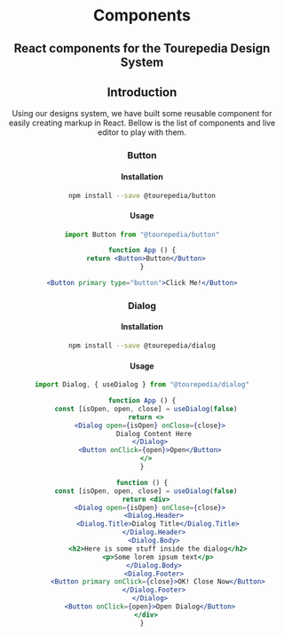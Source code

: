 
<Header />

<div className="max-w-4xl px-4 mx-auto">
<div className="text-center mt-16">
  <h1 className="text-4xl md:text-6xl font-light">Components</h1>
  <h2 className="text-2xl md:text-3xl font-light">
    React components for the Tourepedia Design System
  </h2>
</div>

<div className="mt-20">

## Introduction

Using our designs system, we have built some reusable component for easily creating markup in React. Bellow is the
list of components and live editor to play with them.

### Button

#### Installation

```bash
npm install --save @tourepedia/button
```

#### Usage

```jsx
import Button from "@tourepedia/button"

function App () {
  return <Button>Button</Button>
}
```

```jsx live=true
<Button primary type="button">Click Me!</Button>
```

### Dialog

#### Installation

```bash
npm install --save @tourepedia/dialog
```

#### Usage

```jsx
import Dialog, { useDialog } from "@tourepedia/dialog"

function App () {
  const [isOpen, open, close] = useDialog(false)
  return <>
    <Dialog open={isOpen} onClose={close}>
      Dialog Content Here
    </Dialog>
    <Button onClick={open}>Open</Button>
  </>
}
```

```jsx live=true
function () {
  const [isOpen, open, close] = useDialog(false)
  return <div>
    <Dialog open={isOpen} onClose={close}>
      <Dialog.Header>
        <Dialog.Title>Dialog Title</Dialog.Title>
      </Dialog.Header>
      <Dialog.Body>
        <h2>Here is some stuff inside the dialog</h2>
        <p>Some lorem ipsum text</p>
      </Dialog.Body>
      <Dialog.Footer>
        <Button primary onClick={close}>OK! Close Now</Button>
      </Dialog.Footer>
    </Dialog>
    <Button onClick={open}>Open Dialog</Button>
  </div>
}
```

</div>
</div>

